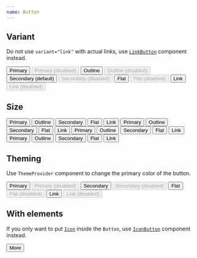 ```yaml
---
name: Button
---
```



## Variant

Do not use `variant="link"` with actual links, use [`LinkButton`](/components/LinkButton) component instead.

<Playground>
  <Grid gap="lg" cross="center" main="center" columns="repeat(2, auto)" css={{ p: '$4' }}>
    <Button variant="primary">Primary</Button>
    <Button disabled variant="primary">
      Primary (disabled)
    </Button>
    <Button variant="outline">Outline</Button>
    <Button variant="outline" disabled>
      Outline (disabled)
    </Button>
    <Button variant="secondary">Secondary (default)</Button>
    <Button variant="secondary" disabled>
      Secondary (disabled)
    </Button>
    <Button variant="flat">Flat</Button>
    <Button variant="flat" disabled>
      Flat (disabled)
    </Button>
    <Button variant="link">Link</Button>
    <Button variant="link" disabled>
      Link (disabled)
    </Button>
  </Grid>
</Playground>

## Size

<Playground>
  <Flex flow="column" gap="xl" css={{ py: '$8' }}>
    <Flex gap="sm" css={{ px: '$10' }}>
      <Button size="xs" variant="primary">
        Primary
      </Button>
      <Button size="xs" variant="outline" gap="1">
        Outline
        <Icon as={DotsVerticalIcon} size="sm" />
      </Button>
      <Button size="xs" variant="secondary">
        Secondary
      </Button>
      <Button size="xs" variant="flat">
        Flat
      </Button>
      <Button size="xs" variant="link">
        Link
      </Button>
    </Flex>
    <Flex gap="sm" css={{ px: '$10' }}>
      <Button size="sm" variant="primary">
        Primary
      </Button>
      <Button size="sm" variant="outline">
        Outline
        <Icon as={DotsVerticalIcon} size="sm" />
      </Button>
      <Button size="sm" variant="secondary">
        Secondary
      </Button>
      <Button size="sm" variant="flat">
        Flat
      </Button>
      <Button size="sm" variant="link">
        Link
      </Button>
    </Flex>
    <Flex gap="sm" css={{ px: '$10' }}>
      <Button size="md" variant="primary">
        Primary
      </Button>
      <Button size="md" variant="outline">
        Outline
        <Icon as={DotsVerticalIcon} size="md" />
      </Button>
      <Button size="md" variant="secondary">
        Secondary
      </Button>
      <Button size="md" variant="flat">
        Flat
      </Button>
      <Button size="md" variant="link">
        Link
      </Button>
    </Flex>
    <Flex gap="sm" css={{ px: '$10' }}>
      <Button size="lg" variant="primary">
        Primary
      </Button>
      <Button size="lg" variant="outline">
        Outline
        <Icon as={DotsVerticalIcon} size="lg" />
      </Button>
      <Button size="lg" variant="secondary">
        Secondary
      </Button>
      <Button size="lg" variant="flat">
        Flat
      </Button>
      <Button size="lg" variant="link">
        Link
      </Button>
    </Flex>
  </Flex>
</Playground>

## Theming

Use `ThemeProvider` component to change the primary color of the button.

<Playground>
  <ThemeProvider theme="purple">
    <Flex flow="column" gap="xl" css={{ py: '$8' }}>
      <Flex gap="sm" css={{ px: '$10' }}>
        <Button variant="primary">Primary</Button>
        <Button disabled variant="primary">
          Primary (disabled)
        </Button>
      </Flex>
      <Flex gap="sm" css={{ px: '$10' }}>
        <Button variant="secondary">Secondary</Button>
        <Button variant="secondary" disabled>
          Secondary (disabled)
        </Button>
      </Flex>
      <Flex gap="sm" css={{ px: '$10' }}>
        <Button variant="flat">Flat</Button>
        <Button variant="flat" disabled>
          Flat (disabled)
        </Button>
      </Flex>
      <Flex gap="sm" css={{ px: '$10' }}>
        <Button variant="link">Link</Button>
        <Button variant="link" disabled>
          Link (disabled)
        </Button>
      </Flex>
    </Flex>
  </ThemeProvider>
</Playground>

## With elements

If you only want to put [`Icon`](/components/Icon) inside the `Button`, use [`IconButton`](/components/IconButton) component instead.

<Playground>
  <Flex flow="column" cross="start" gap="xl" css={{ p: '$8' }}>
    <Button variant="primary" gap="2">
      <Icon as={DotsVerticalIcon} />
      More
    </Button>
  </Flex>
</Playground>
